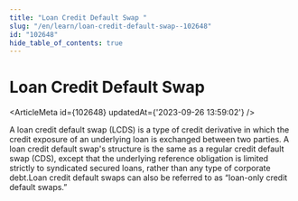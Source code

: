```yaml
---
title: "Loan Credit Default Swap "
slug: "/en/learn/loan-credit-default-swap--102648"
id: "102648"
hide_table_of_contents: true
---
```



# Loan Credit Default Swap 

<ArticleMeta id={102648} updatedAt={'2023-09-26 13:59:02'} />
<div className='border-solid border-b border-t-0 my-4 border-[var(--ifm-color-gray-300)]' />

A loan credit default swap (LCDS) is a type of credit derivative in which the credit exposure of an underlying loan is exchanged between two parties. A loan credit default swap's structure is the same as a regular credit default swap (CDS), except that the underlying reference obligation is limited strictly to syndicated secured loans, rather than any type of corporate debt.Loan credit default swaps can also be referred to as “loan-only credit default swaps.”
